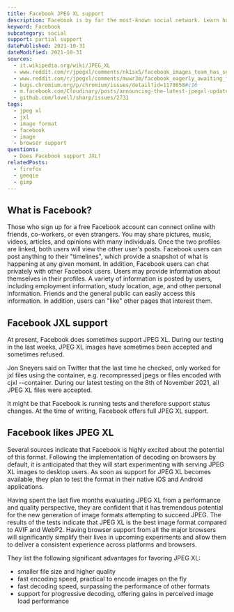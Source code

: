```yaml
---
title: Facebook JPEG XL support
description: Facebook is by far the most-known social network. Learn how to use JXL images within Facebook.
keyword: Facebook
subcategory: social
support: partial support
datePublished: 2021-10-31
dateModified: 2021-10-31
sources:
  - it.wikipedia.org/wiki/JPEG_XL
  - www.reddit.com/r/jpegxl/comments/nk1sx5/facebook_images_team_has_some_cool_information/
  - www.reddit.com/r/jpegxl/comments/muwr3m/facebook_eagerly_awaiting_full_jpeg_xl_support_in/
  - bugs.chromium.org/p/chromium/issues/detail?id=1178058#c16
  - m.facebook.com/Cloudinary/posts/announcing-the-latest-jpegxl-update-by-jon-sneyers-discussing-the-background-of-/3065210163546785/?locale2=bs_BA
  - github.com/lovell/sharp/issues/2731
tags:
  - jpeg xl
  - jxl
  - image format
  - facebook
  - image
  - browser support
questions:
  - Does Facebook support JXL?
relatedPosts:
  - firefox
  - geeqie
  - gimp
---
```


## What is Facebook?

Those who sign up for a free Facebook account can connect online with friends, co-workers, or even strangers. You may share pictures, music, videos, articles, and opinions with many individuals. Once the two profiles are linked, both users will view the other user's posts. Facebook users can post anything to their "timelines", which provide a snapshot of what is happening at any given moment. In addition, Facebook users can chat privately with other Facebook users. Users may provide information about themselves in their profiles. A variety of information is posted by users, including employment information, study location, age, and other personal information. Friends and the general public can easily access this information. In addition, users can "like" other pages that interest them.

## Facebook JXL support

At present, Facebook does sometimes support JPEG XL. During our testing in the last weeks, JPEG XL images have sometimes been accepted and sometimes refused.

Jon Sneyers said on Twitter that the last time he checked, only worked for jxl files using the container, e.g. recompressed jpegs or files encoded with cjxl --container. During our latest testing on the 8th of November 2021, all JPEG XL files were accepted.

It might be that Facebook is running tests and therefore support status changes. At the time of writing, Facebook offers full JPEG XL support.

## Facebook likes JPEG XL

Several sources indicate that Facebook is highly excited about the potential of this format. Following the implementation of decoding on browsers by default, it is anticipated that they will start experimenting with serving JPEG XL images to desktop users. As soon as support for JPEG XL becomes available, they plan to test the format in their native iOS and Android applications.

Having spent the last five months evaluating JPEG XL from a performance and quality perspective, they are confident that it has tremendous potential for the new generation of image formats attempting to succeed JPEG. The results of the tests indicate that JPEG XL is the best image format compared to AVIF and WebP2. Having browser support from all the major browsers will significantly simplify their lives in upcoming experiments and allow them to deliver a consistent experience across platforms and browsers.

They list the following significant advantages for favoring JPEG XL:

- smaller file size and higher quality
- fast encoding speed, practical to encode images on the fly
- fast decoding speed, surpassing the performance of other formats
- support for progressive decoding, offering gains in perceived image load performance
